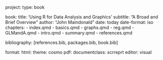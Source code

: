 project: type: book

book: title: 'Using R for Data Analysis and Graphics' subtitle: "A Broad and Brief Overview" author: "John Maindonald" date: today date-format: iso chapters: - index.qmd - basics.qmd - graphs.qmd - reg.qmd - GLMandA.qmd - intro.qmd - summary.qmd - references.qmd

bibliography: \[references.bib, packages.bib, book.bib\]

format: html: theme: cosmo pdf: documentclass: scrreprt editor: visual
